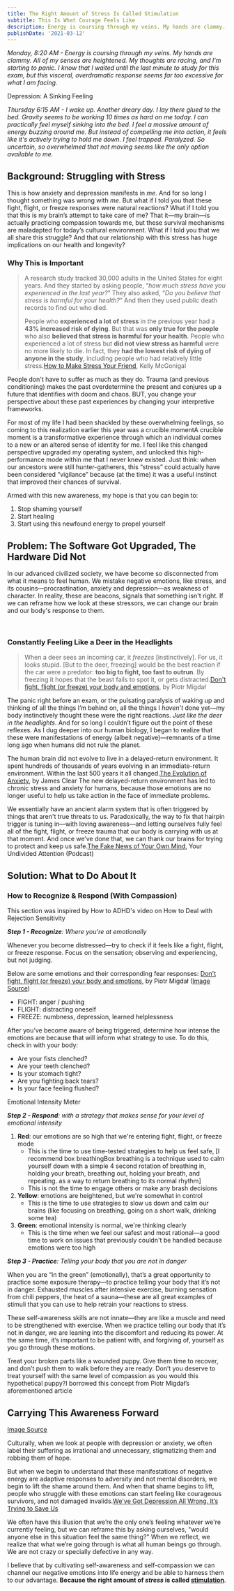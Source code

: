 ```yaml
---
title: The Right Amount of Stress Is Called Stimulation
subtitle: This Is What Courage Feels Like
description: Energy is coursing through my veins. My hands are clammy. All of my senses are heightened. My thoughts are racing, and I'm starting to panic. I know that I waited until the last minute to study for this exam, but this visceral, overdramatic response seems far too excessive for what I am facing.
publishDate: '2021-03-12'
---
```


*Monday, 8:20 AM - Energy is coursing through my veins. My hands are clammy. All of my senses are heightened. My thoughts are racing, and I’m starting to panic. I know that I waited until the last minute to study for this exam, but this visceral, overdramatic response seems far too excessive for what I am facing.*

<MarginFigure id='sinking' image='/images/sinking-bed.png' height={253} width={343}>

Depression: A Sinking Feeling

</MarginFigure>

*Thursday 6:15 AM - I wake up. Another dreary day. I lay there glued to the bed. Gravity seems to be working 10 times as hard on me today. I can practically feel myself sinking into the bed. I feel a massive amount of energy buzzing around me. But instead of compelling me into action, it feels like it's actively trying to hold me down.  I feel trapped. Paralyzed. So uncertain, so overwhelmed that not moving seems like the only option available to me.*

## Background: Struggling with Stress

This is how anxiety and depression manifests in *me*. And for so long I thought something was wrong with *me*. But what if I told you that these fight, flight, or freeze responses were natural reactions? What if I told you that this is my brain’s attempt to take care of me? That it—my brain—is actually practicing compassion towards me, but these survival mechanisms are maladapted for today’s cultural environment. What if I told you that we all share this struggle? And that our relationship with this stress has huge implications on our health and longevity?

### Why This is Important

> A research study tracked 30,000 adults in the United States for eight years. And they started by asking people, “*how much stress have you experienced in the last year?*”  They also asked, “*Do you believe that stress is harmful for your health?*”  And then they used public death records to find out who died.
>
> People who **experienced a lot of stress** in the previous year had a **43% increased risk of dying**. But that was **only true for the people** who also **believed that stress is harmful for your health**. People who experienced a lot of stress but **did not view stress as harmful** were no more likely to die. In fact, they **had the lowest risk of dying of anyone in the study**, including people who had relatively little stress.<SideNote id='stresstudy'>[How to Make Stress Your Friend](https://www.youtube.com/watch?v=RcGyVTAoXEU), Kelly McGonigal</SideNote>

People don't have to suffer as much as they do. Trauma (and previous conditioning) makes the past overdetermine the present and conjures up a future that identifies with doom and chaos. BUT, you change your perspective about these past experiences by changing your interpretive frameworks.

For most of my life I had been shackled by these overwhelming feelings, so coming to this realization earlier this year was a crucible moment<SideNote id="crucible">A crucible moment is a transformative experience through which an individual comes to a new or an altered sense of identity</SideNote> for me. I feel like this changed perspective upgraded my operating system, and unlocked this high-performance mode within me that I never knew existed. Just think: when our ancestors were still hunter-gatherers, this “stress” could actually have been considered “vigilance” because (at the time) it was a useful instinct that improved their chances of survival.

Armed with this new awareness, my hope is that you can begin to:
1. Stop shaming yourself
2. Start healing
3. Start using this newfound energy to propel yourself

## Problem: The Software Got Upgraded, The Hardware Did Not

In our advanced civilized society, we have become so disconnected from what it means to feel human. We mistake negative emotions, like stress, and its cousins—procrastination,  anxiety and depression—as weakness of character. In reality, these are beacons, signals that something isn't right. If we can reframe how we look at these stressors, we can change our brain and our body's response to them.

<br/>
<FullWidth image="/images/deer-headlights.jpg" height={600} width={2500} />

### Constantly Feeling Like a Deer in the Headlights

> When a deer sees an incoming car, it *freezes* [instinctively]. For us, it looks stupid. [But to the deer, freezing] would be the best reaction if the car were a predator: **too big to fight, too fast to outrun**. By freezing it hopes that the beast fails to spot it, or gets distracted.<SideNote id="piotr">[Don't fight, flight (or freeze) your body and emotions](https://pmigdal.medium.com/dont-fight-flight-or-freeze-your-body-and-emotions-96f5aa30b299), by Piotr Migdał</SideNote>

The panic right before an exam, or the pulsating paralysis of waking up and thinking of all the things I’m behind on, all the things I *haven’t* done yet—my body instinctively thought these were the right reactions. *Just like the deer in the headlights*. And for so long I couldn’t figure out the point of these reflexes. As I dug deeper into our human biology, I began to realize that these were manifestations of energy (albeit negative)—remnants of a time long ago when humans did not rule the planet.

The human brain did not evolve to live in a delayed-return environment. It spent hundreds of thousands of years evolving in an immediate-return environment. Within the last 500 years it all changed.<SideNote id='evoanx'>[The Evolution of Anxiety](https://jamesclear.com/evolution-of-anxiety), by James Clear</SideNote> The new delayed-return environment has led to chronic stress and anxiety for humans, because those emotions are no longer useful to help us take action in the face of immediate problems.

We essentially have an ancient alarm system that is often triggered by things that aren't true threats to us. Paradoxically, the way to fix that hairpin trigger is tuning in—with loving awareness—and letting ourselves fully feel all of the fight, flight, or freeze trauma that our body is carrying with us at that moment. And once we’ve done that, we can thank our brains for trying to protect and keep us safe.<SideNote id='fakenews'>[The Fake News of Your Own Mind](https://www.humanetech.com/podcast/19-the-fake-news-of-your-own-mind), Your Undivided Attention (Podcast)</SideNote>

## Solution: What to Do About It

### How to Recognize & Respond (With Compassion)
<MarginNote id="howtoadhd">This section was inspired by How to ADHD's video on How to Deal with Rejection Sensitivity</MarginNote>

_**Step 1 - Recognize**: Where you're at emotionally_

Whenever you become distressed—try to check if it feels like a fight, flight, or freeze response. Focus on the sensation; observing and experiencing, but not judging.

<MarginFigure id='fff' image='/images/fight-flight-freeze.png' width={1000} height={568}/>

Below are some emotions and their corresponding fear responses: <SideNote id="piotr2">[Don't fight, flight (or freeze) your body and emotions](https://pmigdal.medium.com/dont-fight-flight-or-freeze-your-body-and-emotions-96f5aa30b299), by Piotr Migdał ([Image Source](https://kidshelpline.com.au/teens/issues/why-do-i-freak-out))</SideNote>

- FIGHT: anger / pushing
- FLIGHT: distracting oneself
- FREEZE: numbness, depression, learned helplessness

After you’ve become aware of being triggered, determine how intense the emotions are because that will inform what strategy to use. To do this, check in with your body:
- Are your fists clenched?
- Are your teeth clenched?
- Is your stomach tight?
- Are you fighting back tears?
- Is your face feeling flushed?

<MarginFigure id='red-yellow-green' image='/images/red-yellow-green.png' height={1054} width={1360}>Emotional Intensity Meter</MarginFigure>

_**Step 2 - Respond**: with a strategy that makes sense for your level of emotional intensity_

1. **Red**: our emotions are so high that we're entering fight, flight, or freeze mode
	- This is the time to use time-tested strategies to help us feel safe, [I recommend box breathing<SideNote id='boxbreathing'>Box breathing is a technique used to calm yourself down with a simple 4 second rotation of breathing in, holding your breath, breathing out, holding your breath, and repeating.</SideNote> as a way to return breathing to its normal rhythm] <MarginFigure id='boxbreath' image='/images/box-breathing.gif' height={400} width={600} />
	- This is not the time to engage others or make any brash decisions
2. **Yellow**: emotions are heightened, but we're somewhat in control
	- This is the time to use strategies to slow us down and calm our brains (like focusing on breathing, going on a short walk, drinking some tea)
1. **Green**: emotional intensity is normal, we're thinking clearly
	- This is the time when we feel our safest and most rational—a good time to work on issues that previously couldn't be handled because emotions were too high

***Step 3 - Practice**: Telling your body that you are not in danger*

When you are “in the green” (emotionally), that’s a great opportunity to practice some exposure therapy—to practice telling your body that it’s not in danger. Exhausted muscles after intensive exercise, burning sensation from chili peppers, the heat of a sauna—these are all great examples of stimuli that you can use to help retrain your reactions to stress.

These self-awareness skills are not innate—they are like a muscle and need to be strengthened with exercise. When we practice telling our body that it’s not in danger, we are leaning into the discomfort and reducing its power. At the same time, it’s important to be patient with, and forgiving of, yourself as you go through these motions.

Treat your broken parts like a wounded puppy. Give them time to recover, and don’t push them to walk before they are ready. Don’t you deserve to treat yourself with the same level of compassion as you would this hypothetical puppy?<SideNote id="puppy">I borrowed this concept from Piotr Migdał’s aforementioned article</SideNote>

## Carrying This Awareness Forward

<MarginFigure id='stigma' image='/images/stigma.jpg' height={400} width={690}>

[Image Source](https://patientengagementhit.com/news/understanding-stigma-as-a-mental-healthcare-barrier)

</MarginFigure>

Culturally, when we look at people with depression or anxiety, we often label their suffering as irrational and unnecessary, stigmatizing them and robbing them of hope.

But when we begin to understand that these manifestations of negative energy are adaptive responses to adversity and not mental disorders, we begin to lift the shame around them. And when that shame begins to lift, people who struggle with these emotions can start feeling like courageous survivors, and not damaged invalids.<SideNote id="depressionwrong">[We've Got Depression All Wrong. It’s Trying to Save Us](https://www.psychologytoday.com/us/blog/shouldstorm/202012/we-ve-got-depression-all-wrong-it-s-trying-save-us)</SideNote>

We often have this illusion that we’re the only one’s feeling whatever we're currently feeling, but we can reframe this by asking ourselves, "would anyone else in this situation feel the same thing?" When we reflect, we realize that what we’re going through is what all human beings go through. We are not crazy or specially defective in any way.

I believe that by cultivating self-awareness and self-compassion we can channel our negative emotions into life energy and be able to harness them to our advantage. **Because the right amount of *stress* is called <u>stimulation</u>**.
